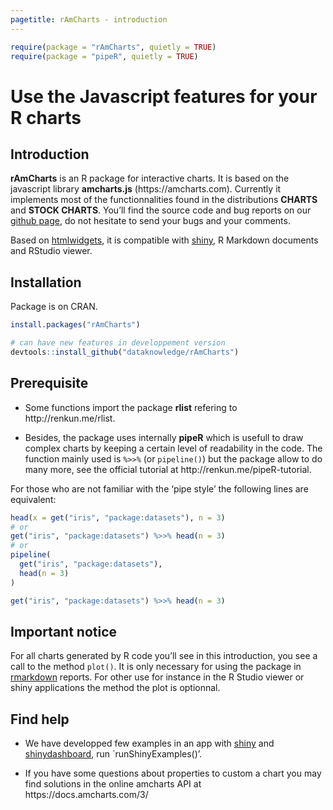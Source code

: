 ```yaml
---
pagetitle: rAmCharts - introduction
---
```


```r
require(package = "rAmCharts", quietly = TRUE)
require(package = "pipeR", quietly = TRUE)
```

# Use the **Javascript** features for your **R** charts

## Introduction

**rAmCharts** is an R package for interactive charts. It is based on the javascript library **amcharts.js** (https://amcharts.com). Currently it implements most of the functionnalities found in the distributions **CHARTS** and **STOCK CHARTS**. You'll find the source code and bug reports on our [github page][github_page], do not hesitate to send your bugs and your comments.

Based on [htmlwidgets][], it is compatible with [shiny][], R Markdown documents and RStudio viewer.

## Installation

Package is on CRAN.

```r
install.packages("rAmCharts")

# can have new features in developpement version 
devtools::install_github("dataknowledge/rAmCharts")
```

## Prerequisite

- Some functions import the package **rlist** refering to http://renkun.me/rlist.

- Besides, the package uses internally **pipeR** which is usefull to draw complex charts by keeping a certain level of readability in the code. The function mainly used is `%>>%` (or `pipeline()`) but the package allow to do many more, see the official tutorial at http://renkun.me/pipeR-tutorial.

For those who are not familiar with the 'pipe style' the following lines are equivalent:

```r
head(x = get("iris", "package:datasets"), n = 3)
# or
get("iris", "package:datasets") %>>% head(n = 3)
# or
pipeline(
  get("iris", "package:datasets"),
  head(n = 3)
)
```
```r
get("iris", "package:datasets") %>>% head(n = 3)
```

## Important notice

For all charts generated by R code you'll see in this introduction, you see a call to the method `plot()`. It is only necessary for using the package in [rmarkdown] reports. For other use for instance in the R Studio viewer or shiny applications the method the plot is optionnal.


## Find help

- We have developped few examples in an app with [shiny][] and [shinydashboard][], run `runShinyExamples()'.

- If you have some questions about properties to custom a chart you may find solutions in the online amcharts API at 
https://docs.amcharts.com/3/


[htmlwidgets]:    http://www.htmlwidgets.org
[github_page]:    https://github.com/DataKnowledge/rAmCharts
[shiny]:          http://shiny.rstudio.com
[shinydashboard]: https://rstudio.github.io/shinydashboard
[rmarkdown]:      http://rmarkdown.rstudio.com